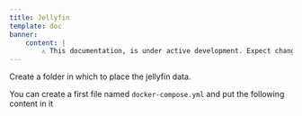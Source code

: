 ```yaml
---
title: Jellyfin
template: doc
banner:
    content: |
        ⚠️ This documentation, is under active development. Expect changes!
---
```




Create a folder in which to place the jellyfin data.

You can create a first file named `docker-compose.yml` and put the following content in it


 
<Code code={contentJellyfin} lang="yml" title="docker-compose.yml" />
